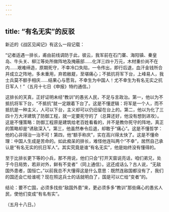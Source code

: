 ```yaml
---
---
---
```

title: “有名无实”的反驳
---



新近的《战区见闻记》有这么一段记载：

“记者适遇一排长，甫由前线调防于此，彼云，我军前在石门寨、海阳镇、秦皇岛、牛头关、柳江等处所做阵地及掩蔽部……化洋三四十万元，木材重价尚不在内……艰难缔造，原期死守，不幸冷口失陷，一令传出，即行后退，血汗金钱所合并成立之阵地，多未重用，弃若敝屣，至堪痛心；不抵抗将军下台，上峰易人，我士兵莫不额手相庆……结果心与愿背。不幸生为中国人！尤不幸生为有名无实之抗日军人！”（五月十七日《申报》特约通信。）

这排长的天真，正好证明未经“教训”的愚劣人民，不足与言政治。第一，他以为不抵抗将军下台，“不抵抗”就一定跟着下台了。这是不懂逻辑：将军是一个人，而不抵抗是一种主义，人可以下台，主义却可以仍旧留在台上的。第二，他以为化了三四十万大洋建筑了防御工程，就一定要死守的了（总算还好，他没有想到进攻）。这是不懂策略：防御工程原是建筑给老百姓看看的，并不是教你死守的阵地，真正的策略却是“诱敌深入”。第三，他虽然奉令后退，却敢于“痛心”。这是不懂哲学：他的心非得治一治不可！第四，他“额手称庆”，实在高兴得太快了。这是不懂命理：中国人生成是苦命的。如此痴呆的排长，难怪他连叫两个“不幸”，居然自己承认是“有名无实的抗日军人”。其实究竟是谁“有名无实”，他是始终没有懂得的。

至于比排长更下等的小兵，那不用说，他们只会“打开天窗说亮话，咱们弟兄，处于今日局势，若非对外，鲜有不变者”（同上通信）。这还成话么？古人说，“无敌国外患者，国恒亡。”以前我总不大懂得这是什么意思：既然连敌国都没有了，我们的国还会亡给谁呢？现在照这兵士的话就明白了，国是可以亡给“变者”的。

结论：要不亡国，必须多找些“敌国外患”来，更必须多多“教训”那些痛心的愚劣人民，使他们变成“有名有实”。

（五月十八日。）